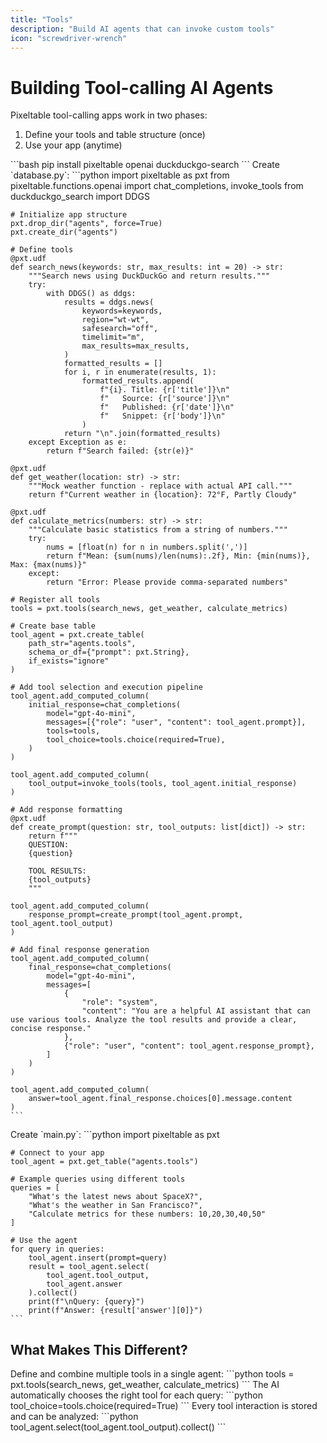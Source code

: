 ```yaml
---
title: "Tools"
description: "Build AI agents that can invoke custom tools"
icon: "screwdriver-wrench"
---
```


# Building Tool-calling AI Agents

Pixeltable tool-calling apps work in two phases:
1. Define your tools and table structure (once)
2. Use your app (anytime)

<Steps>
  <Step title="Install Dependencies">
    ```bash
    pip install pixeltable openai duckduckgo-search
    ```
  </Step>

  <Step title="Create your database" icon="toolbox">
    Create `database.py`:
    ```python
    import pixeltable as pxt
    from pixeltable.functions.openai import chat_completions, invoke_tools
    from duckduckgo_search import DDGS

    # Initialize app structure
    pxt.drop_dir("agents", force=True)
    pxt.create_dir("agents")

    # Define tools
    @pxt.udf
    def search_news(keywords: str, max_results: int = 20) -> str:
        """Search news using DuckDuckGo and return results."""
        try:
            with DDGS() as ddgs:
                results = ddgs.news(
                    keywords=keywords,
                    region="wt-wt",
                    safesearch="off",
                    timelimit="m",
                    max_results=max_results,
                )
                formatted_results = []
                for i, r in enumerate(results, 1):
                    formatted_results.append(
                        f"{i}. Title: {r['title']}\n"
                        f"   Source: {r['source']}\n"
                        f"   Published: {r['date']}\n"
                        f"   Snippet: {r['body']}\n"
                    )
                return "\n".join(formatted_results)
        except Exception as e:
            return f"Search failed: {str(e)}"

    @pxt.udf
    def get_weather(location: str) -> str:
        """Mock weather function - replace with actual API call."""
        return f"Current weather in {location}: 72°F, Partly Cloudy"

    @pxt.udf
    def calculate_metrics(numbers: str) -> str:
        """Calculate basic statistics from a string of numbers."""
        try:
            nums = [float(n) for n in numbers.split(',')]
            return f"Mean: {sum(nums)/len(nums):.2f}, Min: {min(nums)}, Max: {max(nums)}"
        except:
            return "Error: Please provide comma-separated numbers"

    # Register all tools
    tools = pxt.tools(search_news, get_weather, calculate_metrics)

    # Create base table
    tool_agent = pxt.create_table(
        path_str="agents.tools", 
        schema_or_df={"prompt": pxt.String}, 
        if_exists="ignore"
    )

    # Add tool selection and execution pipeline
    tool_agent.add_computed_column(
        initial_response=chat_completions(
            model="gpt-4o-mini",
            messages=[{"role": "user", "content": tool_agent.prompt}],
            tools=tools,
            tool_choice=tools.choice(required=True),
        )
    )

    tool_agent.add_computed_column(
        tool_output=invoke_tools(tools, tool_agent.initial_response)
    )

    # Add response formatting
    @pxt.udf
    def create_prompt(question: str, tool_outputs: list[dict]) -> str:
        return f"""
        QUESTION:
        {question}

        TOOL RESULTS:
        {tool_outputs}
        """

    tool_agent.add_computed_column(
        response_prompt=create_prompt(tool_agent.prompt, tool_agent.tool_output)
    )

    # Add final response generation
    tool_agent.add_computed_column(
        final_response=chat_completions(
            model="gpt-4o-mini",
            messages=[
                {
                    "role": "system",
                    "content": "You are a helpful AI assistant that can use various tools. Analyze the tool results and provide a clear, concise response."
                },
                {"role": "user", "content": tool_agent.response_prompt},
            ]
        )
    )

    tool_agent.add_computed_column(
        answer=tool_agent.final_response.choices[0].message.content
    )
    ```
  </Step>

  <Step title="Use Your App" icon="play">
    Create `main.py`:
    ```python
    import pixeltable as pxt

    # Connect to your app
    tool_agent = pxt.get_table("agents.tools")

    # Example queries using different tools
    queries = [
        "What's the latest news about SpaceX?",
        "What's the weather in San Francisco?",
        "Calculate metrics for these numbers: 10,20,30,40,50"
    ]

    # Use the agent
    for query in queries:
        tool_agent.insert(prompt=query)
        result = tool_agent.select(
            tool_agent.tool_output,
            tool_agent.answer
        ).collect()
        print(f"\nQuery: {query}")
        print(f"Answer: {result['answer'][0]}")
    ```
  </Step>
</Steps>

## What Makes This Different?

<CardGroup cols={1}>
  <Card title="Multiple Tools" icon="toolbox">
    Define and combine multiple tools in a single agent:
    ```python
    tools = pxt.tools(search_news, get_weather, calculate_metrics)
    ```
  </Card>

  <Card title="Automatic Tool Selection" icon="wand-magic-sparkles">
    The AI automatically chooses the right tool for each query:
    ```python
    tool_choice=tools.choice(required=True)
    ```
  </Card>

  <Card title="Agent Observability" icon="database">
    Every tool interaction is stored and can be analyzed:
    ```python
    tool_agent.select(tool_agent.tool_output).collect()
    ```
  </Card>
</CardGroup>
